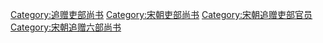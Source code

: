 [[Category:追赠吏部尚书|Category:追赠吏部尚书]]
[[Category:宋朝吏部尚书|Category:宋朝吏部尚书]]
[[Category:宋朝追赠吏部官员|Category:宋朝追赠吏部官员]]
[[Category:宋朝追赠六部尚书|Category:宋朝追赠六部尚书]]